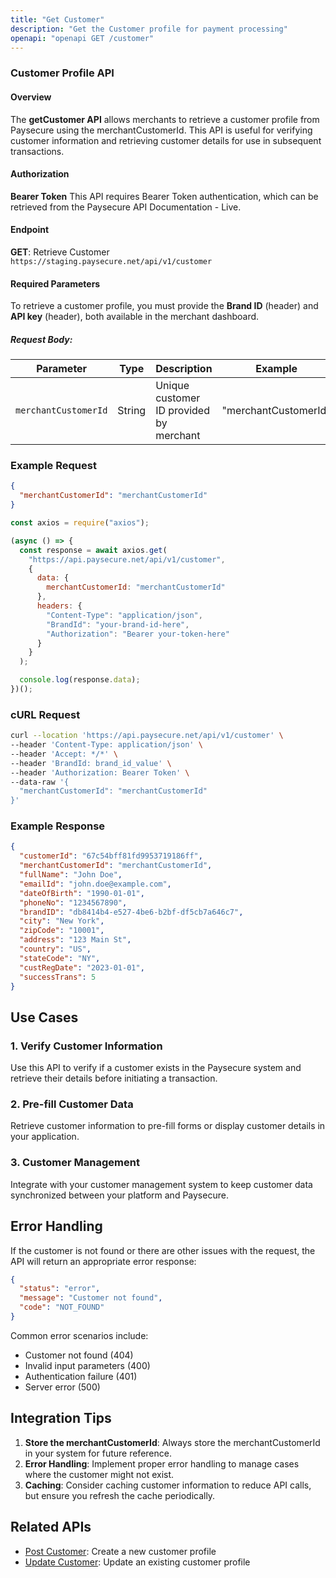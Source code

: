 ```yaml
---
title: "Get Customer"
description: "Get the Customer profile for payment processing"
openapi: "openapi GET /customer"
---
```


### Customer Profile API

#### Overview
The **getCustomer API** allows merchants to retrieve a customer profile from Paysecure using the merchantCustomerId. This API is useful for verifying customer information and retrieving customer details for use in subsequent transactions.

#### Authorization
**Bearer Token**
This API requires Bearer Token authentication, which can be retrieved from the Paysecure API Documentation - Live.

#### Endpoint
**GET**: Retrieve Customer  
`https://staging.paysecure.net/api/v1/customer`

#### Required Parameters
To retrieve a customer profile, you must provide the **Brand ID** (header) and **API key** (header), both available in the merchant dashboard.

##### Request Body:
| Parameter | Type | Description | Example |
|-----------|------|-------------|---------|
| `merchantCustomerId` | String | Unique customer ID provided by merchant | "merchantCustomerId" |

### Example Request
```json
{
  "merchantCustomerId": "merchantCustomerId"
}
```

```javascript JavaScript
const axios = require("axios");

(async () => {
  const response = await axios.get(
    "https://api.paysecure.net/api/v1/customer",
    {
      data: {
        merchantCustomerId: "merchantCustomerId"
      },
      headers: {
        "Content-Type": "application/json",
        "BrandId": "your-brand-id-here",
        "Authorization": "Bearer your-token-here"
      }
    }
  );

  console.log(response.data);
})();
```

### cURL Request
```sh
curl --location 'https://api.paysecure.net/api/v1/customer' \
--header 'Content-Type: application/json' \
--header 'Accept: */*' \
--header 'BrandId: brand_id_value' \
--header 'Authorization: Bearer Token' \
--data-raw '{
  "merchantCustomerId": "merchantCustomerId"
}'
```

### Example Response
```json
{
  "customerId": "67c54bff81fd9953719186ff",
  "merchantCustomerId": "merchantCustomerId",
  "fullName": "John Doe",
  "emailId": "john.doe@example.com",
  "dateOfBirth": "1990-01-01",
  "phoneNo": "1234567890",
  "brandID": "db8414b4-e527-4be6-b2bf-df5cb7a646c7",
  "city": "New York",
  "zipCode": "10001",
  "address": "123 Main St",
  "country": "US",
  "stateCode": "NY",
  "custRegDate": "2023-01-01",
  "successTrans": 5
}
```

## Use Cases

### 1. Verify Customer Information
Use this API to verify if a customer exists in the Paysecure system and retrieve their details before initiating a transaction.

### 2. Pre-fill Customer Data
Retrieve customer information to pre-fill forms or display customer details in your application.

### 3. Customer Management
Integrate with your customer management system to keep customer data synchronized between your platform and Paysecure.

## Error Handling

If the customer is not found or there are other issues with the request, the API will return an appropriate error response:

```json
{
  "status": "error",
  "message": "Customer not found",
  "code": "NOT_FOUND"
}
```

Common error scenarios include:
- Customer not found (404)
- Invalid input parameters (400)
- Authentication failure (401)
- Server error (500)

## Integration Tips

1. **Store the merchantCustomerId**: Always store the merchantCustomerId in your system for future reference.
2. **Error Handling**: Implement proper error handling to manage cases where the customer might not exist.
3. **Caching**: Consider caching customer information to reduce API calls, but ensure you refresh the cache periodically.

## Related APIs
- [Post Customer](/api-reference/cashier/post-customer): Create a new customer profile
- [Update Customer](/api-reference/cashier/update-customer): Update an existing customer profile 